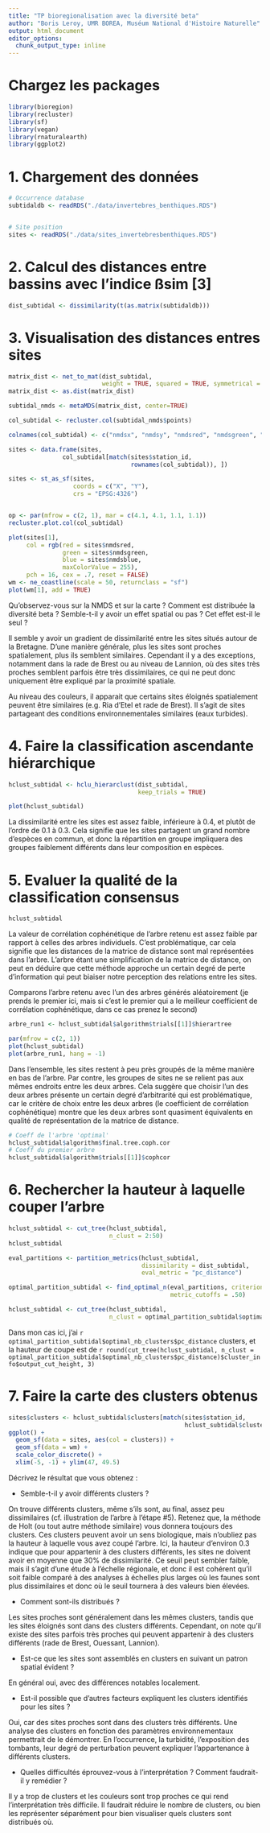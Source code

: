 ```yaml
---
title: "TP bioregionalisation avec la diversité beta"
author: "Boris Leroy, UMR BOREA, Muséum National d'Histoire Naturelle"
output: html_document
editor_options: 
  chunk_output_type: inline
---
```

# Chargez les packages



```r
library(bioregion)
library(recluster)
library(sf)
library(vegan)
library(rnaturalearth)
library(ggplot2)
```

# 1. Chargement des données

```r
# Occurrence database
subtidaldb <- readRDS("./data/invertebres_benthiques.RDS")


# Site position
sites <- readRDS("./data/sites_invertebresbenthiques.RDS")
```

# 2. Calcul des distances entre bassins avec l’indice ßsim [3]

```r
dist_subtidal <- dissimilarity(t(as.matrix(subtidaldb)))


```

# 3. Visualisation des distances entres sites
```r
matrix_dist <- net_to_mat(dist_subtidal,
                          weight = TRUE, squared = TRUE, symmetrical = TRUE)
matrix_dist <- as.dist(matrix_dist)

subtidal_nmds <- metaMDS(matrix_dist, center=TRUE)

col_subtidal <- recluster.col(subtidal_nmds$points)

colnames(col_subtidal) <- c("nmdsx", "nmdsy", "nmdsred", "nmdsgreen", "nmdsblue")

sites <- data.frame(sites, 
               col_subtidal[match(sites$station_id,
                                  rownames(col_subtidal)), ])

sites <- st_as_sf(sites,
                  coords = c("X", "Y"),
                  crs = "EPSG:4326")


op <- par(mfrow = c(2, 1), mar = c(4.1, 4.1, 1.1, 1.1))
recluster.plot.col(col_subtidal)

plot(sites[1],
     col = rgb(red = sites$nmdsred,
               green = sites$nmdsgreen,
               blue = sites$nmdsblue,
               maxColorValue = 255),
     pch = 16, cex = .7, reset = FALSE)
wm <- ne_coastline(scale = 50, returnclass = "sf")
plot(wm[1], add = TRUE)
```

Qu'observez-vous sur la NMDS et sur la carte ? Comment est distribuée la diversité beta ? Semble-t-il y avoir un effet spatial ou pas ? Cet effet est-il le seul ? 

Il semble y avoir un gradient de dissimilarité entre les sites situés autour de la Bretagne. D'une manière générale, plus les sites sont proches spatialement, plus ils semblent similaires. Cependant il y a des exceptions, notamment dans la rade de Brest ou au niveau de Lannion, où des sites très proches semblent parfois être très dissimilaires, ce qui ne peut donc uniquement être expliqué par la proximité spatiale.

Au niveau des couleurs, il apparait que certains sites éloignés spatialement peuvent être similaires (e.g. Ria d'Etel et rade de Brest). Il s'agit de sites partageant des conditions environnementales similaires (eaux turbides).

# 4. Faire la classification ascendante hiérarchique 

```r
hclust_subtidal <- hclu_hierarclust(dist_subtidal,
                                    keep_trials = TRUE)

plot(hclust_subtidal)
```

La dissimilarité entre les sites est assez faible, inférieure à 0.4, et plutôt de l'ordre de 0.1 à 0.3. Cela signifie que les sites partagent un grand nombre d'espèces en commun, et donc la répartition en groupe impliquera des groupes faiblement différents dans leur composition en espèces.


# 5. Evaluer la qualité de la classification consensus

```r
hclust_subtidal
```

La valeur de corrélation cophénétique de l'arbre retenu est assez faible par rapport à celles des arbres individuels. C'est problématique, car cela signifie que les distances de la matrice de distance sont mal représentées dans l'arbre. L'arbre étant une simplification de la matrice de distance, on peut en déduire que cette méthode approche un certain degré de perte d'information qui peut biaiser notre perception des relations entre les sites.


Comparons l'arbre retenu avec l'un des arbres générés aléatoirement (je prends le premier ici, mais si c'est le premier qui a le meilleur coefficient de corrélation cophénétique, dans ce cas prenez le second)

```r
arbre_run1 <- hclust_subtidal$algorithm$trials[[1]]$hierartree

par(mfrow = c(2, 1))
plot(hclust_subtidal)
plot(arbre_run1, hang = -1)
```

Dans l'ensemble, les sites restent à peu près groupés de la même manière en bas de l'arbre. Par contre, les groupes de sites ne se relient pas aux mêmes endroits entre les deux arbres. Cela suggère que choisir l'un des deux arbres présente un certain degré d'arbitrarité qui est problématique, car le critère de choix entre les deux arbres (le coefficient de corrélation cophénétique) montre que les deux arbres sont quasiment équivalents en qualité de représentation de la matrice de distance. 

```r
# Coeff de l'arbre 'optimal'
hclust_subtidal$algorithm$final.tree.coph.cor
# Coeff du premier arbre
hclust_subtidal$algorithm$trials[[1]]$cophcor
```

# 6. Rechercher la hauteur à laquelle couper l'arbre

```r
hclust_subtidal <- cut_tree(hclust_subtidal,
                            n_clust = 2:50)
hclust_subtidal
```

```r
eval_partitions <- partition_metrics(hclust_subtidal,
                                     dissimilarity = dist_subtidal,
                                     eval_metric = "pc_distance")

optimal_partition_subtidal <- find_optimal_n(eval_partitions, criterion = "cutoff", 
                                             metric_cutoffs = .50)

hclust_subtidal <- cut_tree(hclust_subtidal,
                            n_clust = optimal_partition_subtidal$optimal_nb_clusters$pc_distance)

```

Dans mon cas ici, j'ai `r optimal_partition_subtidal$optimal_nb_clusters$pc_distance` clusters, et la hauteur de coupe est de `r round(cut_tree(hclust_subtidal, n_clust = optimal_partition_subtidal$optimal_nb_clusters$pc_distance)$cluster_info$output_cut_height, 3)`



# 7. Faire la carte des clusters obtenus

```r
sites$clusters <- hclust_subtidal$clusters[match(sites$station_id,
                                                 hclust_subtidal$clusters$ID), 2]
ggplot() +
  geom_sf(data = sites, aes(col = clusters)) +
  geom_sf(data = wm) +
  scale_color_discrete() +
  xlim(-5, -1) + ylim(47, 49.5)

```

Décrivez le résultat que vous obtenez : 

- Semble-t-il y avoir différents clusters ?

On trouve différents clusters, même s'ils sont, au final, assez peu dissimilaires (cf. illustration de l'arbre à l'étape #5). Retenez que, la méthode de Holt (ou tout autre méthode similaire) vous donnera toujours des clusters. Ces clusters peuvent avoir un sens biologique, mais n'oubliez pas la hauteur à laquelle vous avez coupé l'arbre. Ici, la hauteur d'environ 0.3 indique que pour appartenir à des clusters différents, les sites ne doivent avoir en moyenne que 30% de dissimilarité. Ce seuil peut sembler faible, mais il s'agit d'une étude à l'échelle régionale, et donc il est cohérent qu'il soit faible comparé à des analyses à échelles plus larges où les faunes sont plus dissimilaires et donc où le seuil tournera à des valeurs bien élevées. 

- Comment sont-ils distribués ? 

Les sites proches sont généralement dans les mêmes clusters, tandis que les sites éloignés sont dans des clusters différents. Cependant, on note qu'il existe des sites parfois très proches qui peuvent appartenir à des clusters différents (rade de Brest, Ouessant, Lannion).

- Est-ce que les sites sont assemblés en clusters en suivant un patron spatial évident ? 

En général oui, avec des différences notables localement.

- Est-il possible que d'autres facteurs expliquent les clusters identifiés pour les sites ?

Oui, car des sites proches sont dans des clusters très différents. Une analyse des clusters en fonction des paramètres environnementaux permettrait de le démontrer. En l'occurrence, la turbidité, l'exposition des tombants, leur degré de perturbation peuvent expliquer l'appartenance à différents clusters.


- Quelles difficultés éprouvez-vous à l'interprétation ? Comment faudrait-il y remédier ?

Il y a trop de clusters et les couleurs sont trop proches ce qui rend l'interprétation très difficile. Il faudrait réduire le nombre de clusters, ou bien les représenter séparément pour bien visualiser quels clusters sont distribués où.
